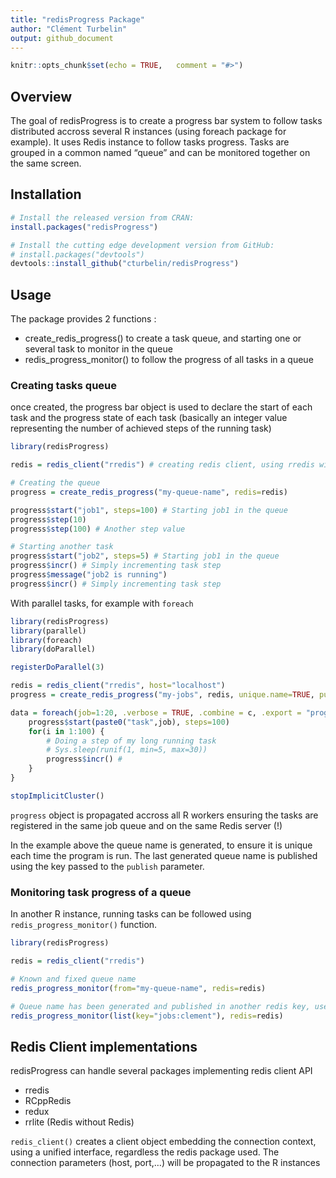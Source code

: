 ```yaml
---
title: "redisProgress Package"
author: "Clément Turbelin"
output: github_document
---
```


```r
knitr::opts_chunk$set(echo = TRUE,   comment = "#>")
```

## Overview

The goal of redisProgress is to create a progress bar system to follow tasks distributed accross several R instances (using foreach package for example). It uses Redis instance to follow tasks progress.
Tasks are grouped in a common named "queue" and can be monitored together on the same screen.

## Installation

```R
# Install the released version from CRAN:
install.packages("redisProgress")

# Install the cutting edge development version from GitHub:
# install.packages("devtools")
devtools::install_github("cturbelin/redisProgress")
```

## Usage

The package provides 2 functions :
 
 - create_redis_progress() to create a task queue, and starting one or several task to monitor in the queue
 - redis_progress_monitor() to follow the progress of all tasks in a queue

### Creating tasks queue

once created, the progress bar object is used to declare the start of each task and the progress state of each task (basically an integer value representing the number of achieved steps of the running task)

```R
library(redisProgress)

redis = redis_client("rredis") # creating redis client, using rredis with default parameters

# Creating the queue 
progress = create_redis_progress("my-queue-name", redis=redis)

progress$start("job1", steps=100) # Starting job1 in the queue
progress$step(10)
progress$step(100) # Another step value

# Starting another task
progress$start("job2", steps=5) # Starting job1 in the queue
progress$incr() # Simply incrementing task step
progress$message("job2 is running")
progress$incr() # Simply incrementing task step

```

With parallel tasks, for example with `foreach`

```R
library(redisProgress)
library(parallel)
library(foreach)
library(doParallel)

registerDoParallel(3)

redis = redis_client("rredis", host="localhost")
progress = create_redis_progress("my-jobs", redis, unique.name=TRUE, publish = "jobs:clement")

data = foreach(job=1:20, .verbose = TRUE, .combine = c, .export = "progress") %dopar% {
    progress$start(paste0("task",job), steps=100)
    for(i in 1:100) {
        # Doing a step of my long running task
        # Sys.sleep(runif(1, min=5, max=30))
        progress$incr() # 
    }
}

stopImplicitCluster()
```
`progress` object is propagated accross all R workers ensuring the tasks are registered in the same 
job queue and on the same Redis server (!)

In the example above the queue name is generated, to ensure it is unique each time the program is run. The 
last generated queue name is published using the key passed to the `publish` parameter.

### Monitoring task progress of a queue

In another R instance, running tasks can be followed using `redis_progress_monitor()` function.

```R
library(redisProgress)

redis = redis_client("rredis") 

# Known and fixed queue name
redis_progress_monitor(from="my-queue-name", redis=redis)

# Queue name has been generated and published in another redis key, use "key" to get the real queue name from this key
redis_progress_monitor(list(key="jobs:clement"), redis=redis)

```

## Redis Client implementations

redisProgress can handle several packages implementing redis client API
 
  - rredis
  - RCppRedis
  - redux
  - rrlite (Redis without Redis)

`redis_client()` creates a client object embedding the connection context, using a unified interface, regardless the
redis package used. The connection parameters (host, port,...) will be propagated to the R instances


